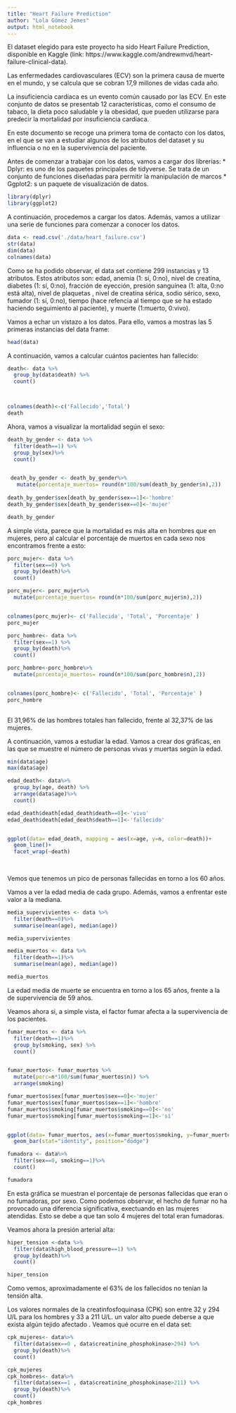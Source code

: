 ```yaml
---
title: "Heart Failure Prediction"
author: "Lola Gómez Jemes"
output: html_notebook
---
```


El dataset elegido para este proyecto ha sido Heart Failure Prediction, disponible en Kaggle (link: https://www.kaggle.com/andrewmvd/heart-failure-clinical-data). 

Las enfermedades cardiovasculares (ECV) son la primera causa de muerte en el mundo, y se calcula que se cobran 17,9 millones de vidas cada año.

La insuficiencia cardíaca es un evento común causado por las ECV. En este conjunto de datos se presentab 12 características,  como el consumo de tabaco, la dieta poco saludable y la obesidad, que pueden utilizarse para predecir la mortalidad por insuficiencia cardíaca.

En este documento se recoge una primera toma de contacto con los datos, en el que se van a estudiar algunos de los atributos del dataset y su influencia o no en la supervivencia del paciente.

Antes de comenzar a trabajar con los datos, vamos a cargar dos librerías:
* Dplyr: es uno de los paquetes principales de tidyverse. Se trata de un conjunto de funciones diseñadas para permitir la manipulación de marcos
* Ggplot2: s un paquete de visualización de datos.
```r
library(dplyr)
library(ggplot2)
```

A continuación, procedemos a cargar los datos. Además, vamos a utilizar una serie de funciones para comenzar a conocer los datos.

```r
data <- read.csv('./data/heart_failure.csv')
str(data)
dim(data)
colnames(data)

```

Como se ha podido observar, el data set contiene 299 instancias y 13 atributos. Estos atributos son: edad, anemia (1: sí, 0:no), nivel de creatina, diabetes (1: sí, 0:no), fracción de eyección, presión sanguínea (1: alta, 0:no está alta), nivel de plaquetas , nivel de creatina sérica, sodio sérico, sexo, fumador (1: sí, 0:no), tiempo (hace refencia al tiempo que se ha estado haciendo seguimiento al paciente), y muerte (1:muerto, 0:vivo).

Vamos a echar un vistazo a los datos. Para ello, vamos a mostras las 5 primeras instancias del data frame:

```r
head(data)
```

A continuación, vamos a calcular cuántos pacientes han fallecido:
```r
death<- data %>%
  group_by(data$death) %>%
  count()



colnames(death)<-c('Fallecido','Total')
death
```

Ahora, vamos a visualizar la mortalidad según el sexo:
```r
death_by_gender <- data %>%
  filter(death==1) %>%
  group_by(sex)%>%
  count()


 death_by_gender <- death_by_gender%>%
   mutate(porcentaje_muertos= round(n*100/sum(death_by_gender$n),2))
 
death_by_gender$sex[death_by_gender$sex==1]<-'hombre'
death_by_gender$sex[death_by_gender$sex==0]<-'mujer'

death_by_gender
```
A simple vista, parece que la mortalidad es más alta en hombres que en mujeres, pero al calcular el porcentaje de muertos en cada sexo nos encontramos frente a esto:

```r
porc_mujer<- data %>%
  filter(sex==0) %>%
  group_by(death)%>%
  count() 

porc_mujer<- porc_mujer%>%
  mutate(porcentaje_muertos= round(n*100/sum(porc_mujer$n),2))


colnames(porc_mujer)<- c('Fallecida', 'Total', 'Porcentaje' )
porc_mujer

porc_hombre<- data %>%
  filter(sex==1) %>%
  group_by(death)%>%
  count() 

porc_hombre<-porc_hombre%>%
  mutate(porcentaje_muertos= round(n*100/sum(porc_hombre$n),2))


colnames(porc_hombre)<- c('Fallecido', 'Total', 'Porcentaje' )
porc_hombre
 
```
El 31,96% de las hombres totales han fallecido, frente al 32,37% de las mujeres.

A continuación, vamos a estudiar la edad. Vamos a crear dos gráficas, en las que se muestre el número de personas vivas y muertas según la edad.
```r

min(data$age)
max(data$age)

edad_death<- data%>%
  group_by(age, death) %>%
  arrange(data$age)%>%
  count()

edad_death$death[edad_death$death==0]<-'vivo'
edad_death$death[edad_death$death==1]<-'fallecido'


ggplot(data= edad_death, mapping = aes(x=age, y=n, color=death))+
  geom_line()+
  facet_wrap(~death)
  
 
```
Vemos que tenemos un pico de personas fallecidas en torno a los 60 años.

Vamos a ver la edad media de cada grupo. Además, vamos a enfrentar este valor a la mediana.
```r

media_supervivientes <- data %>%
  filter(death==0)%>%
  summarise(mean(age), median(age))

media_supervivientes

media_muertos <- data %>%
  filter(death==1)%>%
  summarise(mean(age), median(age))

media_muertos
```
La edad media de muerte se encuentra en torno a los 65 años, frente a la de supervivencia de 59 años.

Veamos ahora si, a simple vista, el factor fumar afecta a la supervivencia de los pacientes.
```r
fumar_muertos <- data %>%
  filter(death==1)%>%
  group_by(smoking, sex) %>%
  count()


fumar_muertos<- fumar_muertos %>%
  mutate(porc=n*100/sum(fumar_muertos$n)) %>%
  arrange(smoking)

fumar_muertos$sex[fumar_muertos$sex==0]<-'mujer'
fumar_muertos$sex[fumar_muertos$sex==1]<-'hombre'
fumar_muertos$smoking[fumar_muertos$smoking==0]<-'no'
fumar_muertos$smoking[fumar_muertos$smoking==1]<-'sí'


ggplot(data= fumar_muertos, aes(x=fumar_muertos$smoking, y=fumar_muertos$porc, fill=sex))+
  geom_bar(stat="identity", position="dodge")

fumadora <- data%>%
  filter(sex==0, smoking==1)%>%
  count()

fumadora
```
En esta gráfica se muestran el porcentaje de personas fallecidas que eran o no fumadoras, por sexo. Como podemos observar, el hecho de fumar no ha provocado una diferencia significativa, exectuando en las mujeres atendidas. Esto se debe a que tan solo 4 mujeres del total eran fumadoras. 


Veamos ahora la presión arterial alta:
```r
hiper_tension <-data %>%
  filter(data$high_blood_pressure==1) %>%
  group_by(death)%>%
  count()

hiper_tension
```
Como vemos, aproximadamente el 63% de los fallecidos no tenían la tensión alta.

Los valores normales de la creatinfosfoquinasa (CPK) son entre 32 y 294 U/L para los hombres y 33 a 211 U/L. un valor alto puede deberse a que exista algún tejido afectado . Veamos qué ocurre en el data set:

```r

cpk_mujeres<- data%>%
  filter(data$sex==0 , data$creatinine_phosphokinase>294) %>%
  group_by(death)%>%
  count()

cpk_mujeres
cpk_hombres<- data%>%
  filter(data$sex==1 , data$creatinine_phosphokinase>211) %>%
  group_by(death)%>%
  count() 
cpk_hombres


```






